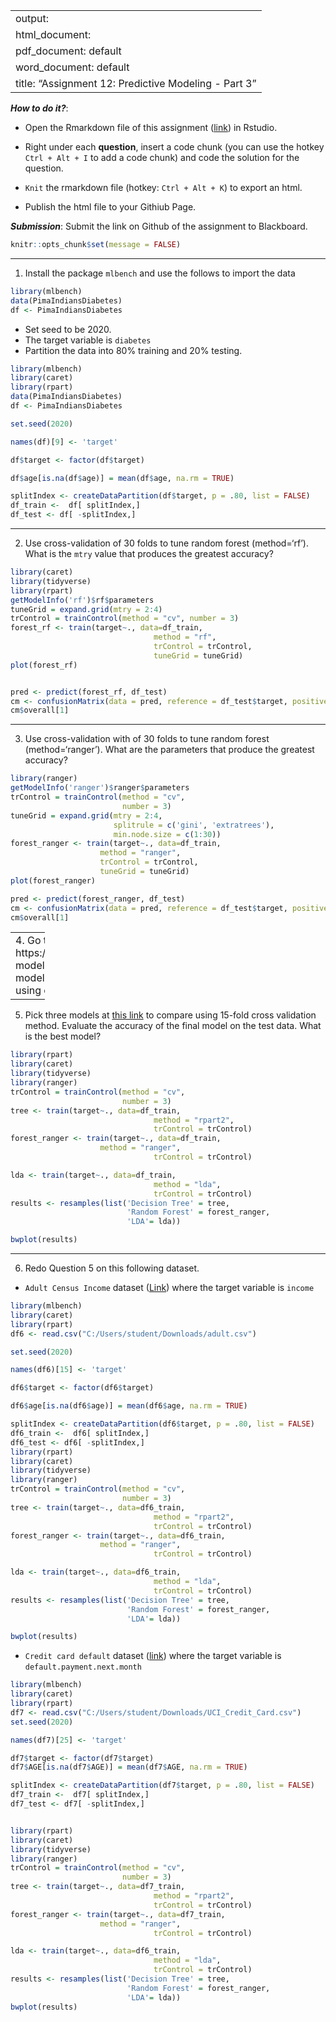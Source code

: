 
---
output: 
  html_document:
  pdf_document: default
  word_document: default
title: "Assignment 12: Predictive Modeling - Part 3"
---

***How to do it?***: 

- Open the Rmarkdown file of this assignment ([link](fa2021_assignment12.Rmd)) in Rstudio. 

- Right under each **question**, insert  a code chunk (you can use the hotkey `Ctrl + Alt + I` to add a code chunk) and code the solution for the question. 

- `Knit` the rmarkdown file (hotkey: `Ctrl + Alt + K`) to export an html.  

-  Publish the html file to your Githiub Page. 

***Submission***: Submit the link on Github of the assignment to Blackboard.

```r
knitr::opts_chunk$set(message = FALSE)
```


-------

1. Install the package `mlbench` and use the follows to import the data

```r
library(mlbench)
data(PimaIndiansDiabetes)
df <- PimaIndiansDiabetes
```

- Set seed to be 2020. 
- The target variable is `diabetes`
- Partition the data into 80% training and 20% testing.  
```r
library(mlbench)
library(caret)
library(rpart)
data(PimaIndiansDiabetes)
df <- PimaIndiansDiabetes

set.seed(2020)

names(df)[9] <- 'target'

df$target <- factor(df$target)

df$age[is.na(df$age)] = mean(df$age, na.rm = TRUE)

splitIndex <- createDataPartition(df$target, p = .80, list = FALSE)
df_train <-  df[ splitIndex,]
df_test <- df[ -splitIndex,]
```

-------

2. Use cross-validation of 30 folds to tune random forest (method='rf').  What is the `mtry` value that produces the greatest accuracy?
 
```r
library(caret)
library(tidyverse)
library(rpart)
getModelInfo('rf')$rf$parameters
tuneGrid = expand.grid(mtry = 2:4)
trControl = trainControl(method = "cv", number = 3)
forest_rf <- train(target~., data=df_train, 
                                method = "rf", 
                                trControl = trControl,
                                tuneGrid = tuneGrid)
plot(forest_rf)


pred <- predict(forest_rf, df_test)
cm <- confusionMatrix(data = pred, reference = df_test$target, positive = "pos")
cm$overall[1]
```

-------

3. Use cross-validation with of 30 folds to tune random forest (method='ranger').  What are the parameters that produce the greatest accuracy?

```r
library(ranger)
getModelInfo('ranger')$ranger$parameters
trControl = trainControl(method = "cv",
                         number = 3)
tuneGrid = expand.grid(mtry = 2:4,
                       splitrule = c('gini', 'extratrees'),
                       min.node.size = c(1:30))
forest_ranger <- train(target~., data=df_train, 
                    method = "ranger", 
                    trControl = trControl,
                    tuneGrid = tuneGrid)
plot(forest_ranger)
```

```r
pred <- predict(forest_ranger, df_test)
cm <- confusionMatrix(data = pred, reference = df_test$target, positive = "pos")
cm$overall[1]
```

-------
4. Go to https://topepo.github.io/caret/available-models.html and pick a classification model.  Tune the classification model using cross-validation of 30 folds. 
```r
library(caret)
getModelInfo('ranger')$ranger$parameters
tuneGrid = expand.grid(mtry = 2:4)
trControl = trainControl(method = "cv",
                         number = 3)
forest_rf <- train(target~., data=df_train, 
                                method = "rf", 
                                trControl = trControl,
                                tuneGrid = tuneGrid)
```

-------

5. Pick three models at [this link](https://topepo.github.io/caret/available-models.html) to compare using 15-fold cross validation method. Evaluate the accuracy of the final model on the test data. What is the best model?
```r
library(rpart)
library(caret)
library(tidyverse)
library(ranger)
trControl = trainControl(method = "cv",
                         number = 3)
tree <- train(target~., data=df_train, 
                                method = "rpart2", 
                                trControl = trControl)
forest_ranger <- train(target~., data=df_train, 
                    method = "ranger", 
                                trControl = trControl)

lda <- train(target~., data=df_train, 
                                method = "lda", 
                                trControl = trControl)
results <- resamples(list('Decision Tree' = tree,
                          'Random Forest' = forest_ranger,
                          'LDA'= lda))

bwplot(results)

```

-------
6. Redo Question 5 on this following dataset. 

 - `Adult Census Income` dataset ([Link](https://www.kaggle.com/uciml/adult-census-income)) where the target variable is `income`
 
```r
library(mlbench)
library(caret)
library(rpart)
df6 <- read.csv("C:/Users/student/Downloads/adult.csv")

set.seed(2020)

names(df6)[15] <- 'target'

df6$target <- factor(df6$target)

df6$age[is.na(df6$age)] = mean(df6$age, na.rm = TRUE)

splitIndex <- createDataPartition(df6$target, p = .80, list = FALSE)
df6_train <-  df6[ splitIndex,]
df6_test <- df6[ -splitIndex,]
library(rpart)
library(caret)
library(tidyverse)
library(ranger)
trControl = trainControl(method = "cv",
                         number = 3)
tree <- train(target~., data=df6_train, 
                                method = "rpart2", 
                                trControl = trControl)
forest_ranger <- train(target~., data=df6_train, 
                    method = "ranger", 
                                trControl = trControl)

lda <- train(target~., data=df6_train, 
                                method = "lda", 
                                trControl = trControl)
results <- resamples(list('Decision Tree' = tree,
                          'Random Forest' = forest_ranger,
                          'LDA'= lda))

bwplot(results)
```


 -  `Credit card default` dataset ([link](https://www.kaggle.com/uciml/default-of-credit-card-clients-dataset)) where the target variable is `default.payment.next.month`
```r
library(mlbench)
library(caret)
library(rpart)
df7 <- read.csv("C:/Users/student/Downloads/UCI_Credit_Card.csv")
set.seed(2020)

names(df7)[25] <- 'target'

df7$target <- factor(df7$target)
df7$AGE[is.na(df7$AGE)] = mean(df7$AGE, na.rm = TRUE)

splitIndex <- createDataPartition(df7$target, p = .80, list = FALSE)
df7_train <-  df7[ splitIndex,]
df7_test <- df7[ -splitIndex,]


library(rpart)
library(caret)
library(tidyverse)
library(ranger)
trControl = trainControl(method = "cv",
                         number = 3)
tree <- train(target~., data=df7_train, 
                                method = "rpart2", 
                                trControl = trControl)
forest_ranger <- train(target~., data=df7_train, 
                    method = "ranger", 
                                trControl = trControl)

lda <- train(target~., data=df6_train, 
                                method = "lda", 
                                trControl = trControl)
results <- resamples(list('Decision Tree' = tree,
                          'Random Forest' = forest_ranger,
                          'LDA'= lda))
bwplot(results)
```
